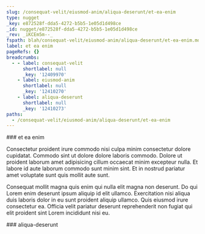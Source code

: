 ```yaml
---
slug: /consequat-velit/eiusmod-anim/aliqua-deserunt/et-ea-enim
type: nugget
_key: e872528f-dda5-4272-b5b5-1e05d1d498ce
_id: nugget/e872528f-dda5-4272-b5b5-1e05d1d498ce
_rev: _iKCEm5m--_
fspath: blah/consequat-velit/eiusmod-anim/aliqua-deserunt/et-ea-enim.md
label: et ea enim
pageRefs: {}
breadcrumbs:
  - - label: consequat-velit
      shortlabel: null
      _key: '12409970'
    - label: eiusmod-anim
      shortlabel: null
      _key: '12410270'
    - label: aliqua-deserunt
      shortlabel: null
      _key: '12410273'
paths:
  - /consequat-velit/eiusmod-anim/aliqua-deserunt/et-ea-enim
---
```


<NuggetArea>
<Nugget slug="/consequat-velit/eiusmod-anim/aliqua-deserunt/et-ea-enim" type="nugget" _key="e872528f-dda5-4272-b5b5-1e05d1d498ce" _id="nugget/e872528f-dda5-4272-b5b5-1e05d1d498ce" _rev="_iKCEm5m--_" fspath="blah/consequat-velit/eiusmod-anim/aliqua-deserunt/et-ea-enim.md" label="et ea enim" paths="/consequat-velit/eiusmod-anim/aliqua-deserunt/et-ea-enim">
<NuggetBody>
### et ea enim

Consectetur proident irure commodo nisi culpa minim consectetur dolore cupidatat. Commodo sint ut dolore dolore laboris commodo. Dolore ut proident laborum amet adipisicing cillum occaecat minim excepteur nulla. Et labore id aute laborum commodo sunt minim sint. Et in nostrud pariatur amet voluptate sunt quis mollit aute sunt.

Consequat mollit magna quis enim qui nulla elit magna non deserunt. Do qui Lorem enim deserunt ipsum aliquip id elit ullamco. Exercitation nisi aliqua duis laboris dolor in eu sunt proident aliquip ullamco. Quis eiusmod irure consectetur ea. Officia velit pariatur deserunt reprehenderit non fugiat qui elit proident sint Lorem incididunt nisi eu.

</NuggetBody>
<Breadcrumbs>
<Crumbs>
<Crumb _key="12409970" label="consequat-velit" /><Crumb _key="12410270" label="eiusmod-anim" /><Crumb _key="12410273" label="aliqua-deserunt" />
</Crumbs>
</Breadcrumbs>
</Nugget>

<NuggetsInbound>
</NuggetsInbound>
<NuggetsOutbound>
</NuggetsOutbound>
</NuggetArea>
<PassagesInbound>
<Passage direction="inbound" type="passage" _key="12410273" _id="passage/12410273" _rev="_iKCEm5m---" label="aliqua-deserunt" passage="aliqua-deserunt" fspath="blah/consequat-velit/eiusmod-anim/aliqua-deserunt" paths="/consequat-velit/eiusmod-anim/aliqua-deserunt" slug="/consequat-velit/eiusmod-anim/aliqua-deserunt">
<NuggetBody>
### aliqua-deserunt

</NuggetBody>
<Breadcrumbs>
<Crumbs>
<Crumb _key="12409970" label="consequat-velit" /><Crumb _key="12410270" label="eiusmod-anim" />
</Crumbs>
</Breadcrumbs>
</Passage>

</PassagesInbound>
<PassagesOutbound>
</PassagesOutbound>